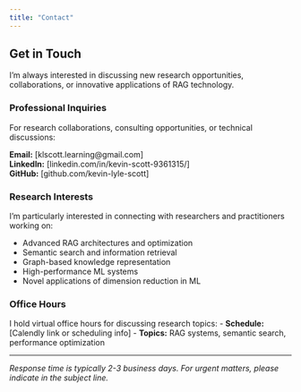 ```yaml
---
title: "Contact"
---
```


## Get in Touch

I'm always interested in discussing new research opportunities, collaborations, or innovative applications of RAG technology.

### Professional Inquiries

For research collaborations, consulting opportunities, or technical discussions:

**Email:** [klscott.learning@gmail.com]  
**LinkedIn:** [linkedin.com/in/kevin-scott-9361315/]  
**GitHub:** [github.com/kevin-lyle-scott]

### Research Interests

I'm particularly interested in connecting with researchers and practitioners working on:

- Advanced RAG architectures and optimization
- Semantic search and information retrieval
- Graph-based knowledge representation
- High-performance ML systems
- Novel applications of dimension reduction in ML

### Office Hours

I hold virtual office hours for discussing research topics:
- **Schedule:** [Calendly link or scheduling info]
- **Topics:** RAG systems, semantic search, performance optimization

---

*Response time is typically 2-3 business days. For urgent matters, please indicate in the subject line.*